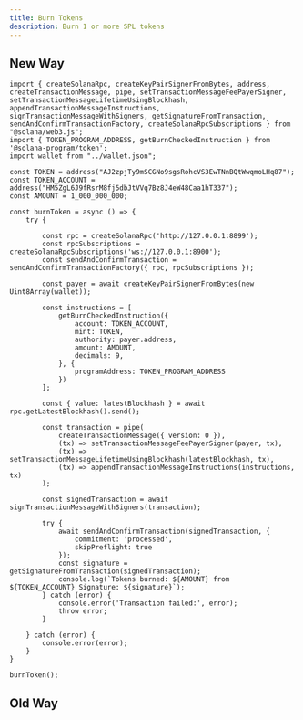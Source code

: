 ```yaml
---
title: Burn Tokens
description: Burn 1 or more SPL tokens
---
```


## New Way

```tsx 
import { createSolanaRpc, createKeyPairSignerFromBytes, address, createTransactionMessage, pipe, setTransactionMessageFeePayerSigner, setTransactionMessageLifetimeUsingBlockhash, appendTransactionMessageInstructions, signTransactionMessageWithSigners, getSignatureFromTransaction, sendAndConfirmTransactionFactory, createSolanaRpcSubscriptions } from "@solana/web3.js";
import { TOKEN_PROGRAM_ADDRESS, getBurnCheckedInstruction } from '@solana-program/token';
import wallet from "../wallet.json";

const TOKEN = address("AJ2zpjTy9mSCGNo9sgsRohcVS3EwTNnBQtWwqmoLHq87");
const TOKEN_ACCOUNT = address("HM5ZgL6J9fRsrM8fj5dbJtVVq7Bz8J4eW48Caa1hT337");
const AMOUNT = 1_000_000_000;

const burnToken = async () => {
    try {

        const rpc = createSolanaRpc('http://127.0.0.1:8899');
        const rpcSubscriptions = createSolanaRpcSubscriptions('ws://127.0.0.1:8900');
        const sendAndConfirmTransaction = sendAndConfirmTransactionFactory({ rpc, rpcSubscriptions });

        const payer = await createKeyPairSignerFromBytes(new Uint8Array(wallet));

        const instructions = [
            getBurnCheckedInstruction({
                account: TOKEN_ACCOUNT,
                mint: TOKEN,
                authority: payer.address,
                amount: AMOUNT,
                decimals: 9,
            }, {
                programAddress: TOKEN_PROGRAM_ADDRESS
            })
        ];

        const { value: latestBlockhash } = await rpc.getLatestBlockhash().send();

        const transaction = pipe(
            createTransactionMessage({ version: 0 }),
            (tx) => setTransactionMessageFeePayerSigner(payer, tx),
            (tx) => setTransactionMessageLifetimeUsingBlockhash(latestBlockhash, tx),
            (tx) => appendTransactionMessageInstructions(instructions, tx)
        );

        const signedTransaction = await signTransactionMessageWithSigners(transaction);

        try {
            await sendAndConfirmTransaction(signedTransaction, {
                commitment: 'processed',
                skipPreflight: true
            });
            const signature = getSignatureFromTransaction(signedTransaction);
            console.log(`Tokens burned: ${AMOUNT} from ${TOKEN_ACCOUNT} Signature: ${signature}`);
        } catch (error) {
            console.error('Transaction failed:', error);
            throw error;
        }

    } catch (error) {
        console.error(error);
    }
}

burnToken();
```

## Old Way

```tsx

```
